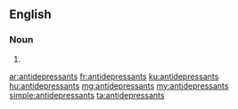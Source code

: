 ==English==

===Noun===
{{head|en|plural}}

# {{plural of|antidepressant|lang=en}}

[[ar:antidepressants]]
[[fr:antidepressants]]
[[ku:antidepressants]]
[[hu:antidepressants]]
[[mg:antidepressants]]
[[my:antidepressants]]
[[simple:antidepressants]]
[[ta:antidepressants]]
